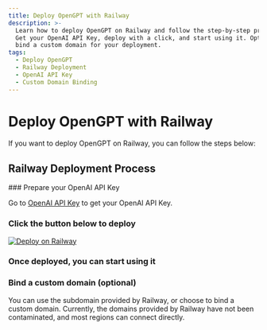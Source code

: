 ```yaml
---
title: Deploy OpenGPT with Railway
description: >-
  Learn how to deploy OpenGPT on Railway and follow the step-by-step process.
  Get your OpenAI API Key, deploy with a click, and start using it. Optionally,
  bind a custom domain for your deployment.
tags:
  - Deploy OpenGPT
  - Railway Deployment
  - OpenAI API Key
  - Custom Domain Binding
---
```


# Deploy OpenGPT with Railway

If you want to deploy OpenGPT on Railway, you can follow the steps below:

## Railway Deployment Process

<Steps>
  ### Prepare your OpenAI API Key

Go to [OpenAI API Key](https://platform.openai.com/account/api-keys) to get your OpenAI API Key.

### Click the button below to deploy

[![Deploy on Railway](https://railway.app/button.svg)](https://railway.app/template/FB6HrV?referralCode=9bD9mT)

### Once deployed, you can start using it

### Bind a custom domain (optional)

You can use the subdomain provided by Railway, or choose to bind a custom domain. Currently, the domains provided by Railway have not been contaminated, and most regions can connect directly.

</Steps>
